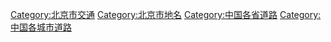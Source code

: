 {{Catnav|頁面分類|地理|地名|北京地名}}

[[Category:北京市交通|Category:北京市交通]]
[[Category:北京市地名|Category:北京市地名]]
[[Category:中国各省道路|Category:中国各省道路]]
[[Category:中国各城市道路|Category:中国各城市道路]]